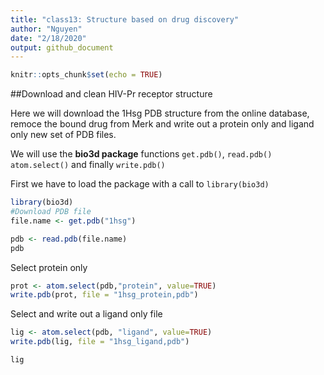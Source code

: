 ```yaml
---
title: "class13: Structure based on drug discovery"
author: "Nguyen"
date: "2/18/2020"
output: github_document
---
```


```r
knitr::opts_chunk$set(echo = TRUE)
```

##Download and clean HIV-Pr receptor structure

Here we will download the 1Hsg PDB structure from the online database, remoce the bound drug from Merk and write out a protein only and ligand only new set of PDB files.

We will use the **bio3d package** functions `get.pdb()`, `read.pdb()` `atom.select()` and finally `write.pdb()`

First we have to load the package with a call to `library(bio3d)`
```r
library(bio3d)
#Download PDB file
file.name <- get.pdb("1hsg")
```

```r
pdb <- read.pdb(file.name)
pdb
```

Select protein only
```r
prot <- atom.select(pdb,"protein", value=TRUE)
write.pdb(prot, file = "1hsg_protein,pdb")
```

Select and write out a ligand only file
```r
lig <- atom.select(pdb, "ligand", value=TRUE)
write.pdb(lig, file = "1hsg_ligand,pdb")
```

```r
lig
```









